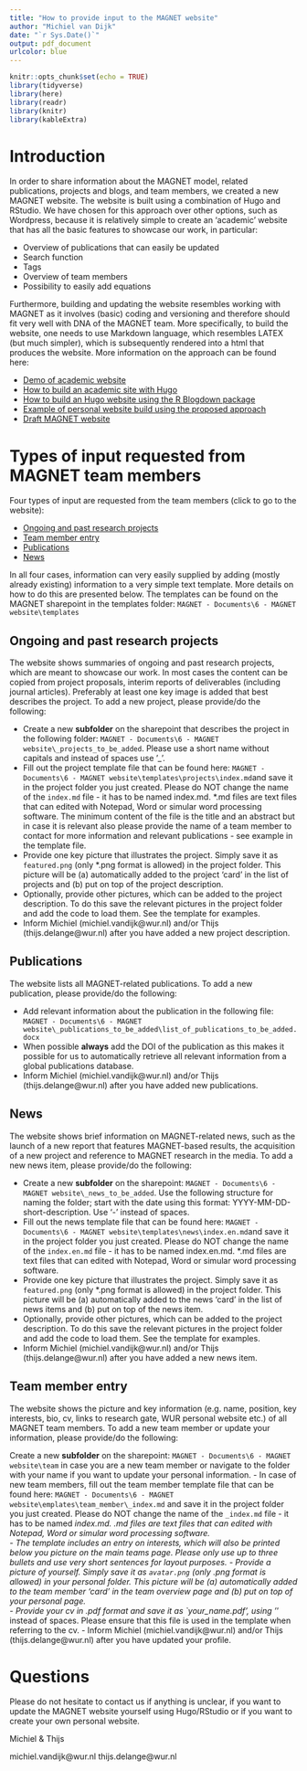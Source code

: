 ```yaml
---
title: "How to provide input to the MAGNET website"
author: "Michiel van Dijk"
date: "`r Sys.Date()`"
output: pdf_document
urlcolor: blue
---
```


```r
knitr::opts_chunk$set(echo = TRUE)
library(tidyverse)
library(here)
library(readr)
library(knitr)
library(kableExtra)
```

# Introduction

In order to share information about the MAGNET model, related publications, projects and blogs, and team members, we created a new MAGNET website. The website is built using a combination of Hugo and RStudio. We have chosen for this approach over other options, such as Wordpress, because it is relatively simple to create an 'academic' website that has all the basic features to showcase our work, in particular:

- Overview of publications that can easily be updated
- Search function
- Tags
- Overview of team members
- Possibility to easily add equations

Furthermore, building and updating the website resembles working with MAGNET as it involves (basic) coding and versioning and therefore should fit very well with DNA of the MAGNET team. More specifically, to build the website, one needs to use Markdown language, which resembles LATEX (but much simpler), which is subsequently rendered into a html that produces the website. More information on the approach can be found here:

- [Demo of academic website](https://themes.gohugo.io/theme/academic/)
- [How to build an academic site with Hugo](https://wowchemy.com/)
- [How to build an Hugo website using the R Blogdown package](https://bookdown.org/yihui/blogdown/)
- [Example of personal website build using the proposed approach](https://www.michielvandijk.org/)
- [Draft MAGNET website](https://magnet-model.netlify.app/)


# Types of input requested from MAGNET team members

Four types of input are requested from the team members (click to go to the website):

- [Ongoing and past research projects](https://www.magnet-model.eu/projects/)
- [Team member entry](https://www.magnet-model.eu/team/)
- [Publications](https://www.magnet-model.eu/publication/)
- [News](https://www.magnet-model.eu/post/)

In all four cases, information can very easily supplied by adding (mostly already existing) information to a very simple text template. More details on how to do this are presented below. The templates can be found on the MAGNET sharepoint in the templates folder: `MAGNET - Documents\6 - MAGNET website\templates`


## Ongoing and past research projects

The website shows summaries of ongoing and past research projects, which are meant to showcase our work. In most cases the content can be copied from project proposals, interim reports of deliverables (including journal articles). Preferably at least one key image is added that best describes the project. To add a new project, please provide/do the following:

- Create a new __subfolder__ on the sharepoint that describes the project in the following folder: `MAGNET - Documents\6 - MAGNET website\_projects_to_be_added`. Please use a short name without capitals and instead of spaces use '_'.
- Fill out the project template file that can be found here: `MAGNET - Documents\6 - MAGNET website\templates\projects\index.md`and save it in the project folder you just created. Please do NOT change the name of the `index.md` file - it has to be named index.md. *.md files are text files that can edited with Notepad, Word or simular word processing software. The minimum content of the file is the title and an abstract but in case it is relevant also please provide the name of a team member to contact for more information and relevant publications - see example in the template file. 
- Provide one key picture that illustrates the project. Simply save it as `featured.png` (only *.png format is allowed) in the project folder. This picture will be (a) automatically added to the project 'card' in the list of projects and (b) put on top of the project description.  
- Optionally, provide other pictures, which can be added to the project description. To do this save the relevant pictures in the project folder and add the code to load them. See the template for examples.
- Inform Michiel (michiel.vandijk@wur.nl) and/or Thijs (thijs.delange@wur.nl) after you have added a new project description.


## Publications

The website lists all MAGNET-related publications. To add a new publication, please provide/do the following:

- Add relevant information about the publication in the following file: `MAGNET - Documents\6 - MAGNET website\_publications_to_be_added\list_of_publications_to_be_added.docx`
- When possible __always__ add the DOI of the publication as this makes it possible for us to automatically retrieve all relevant information from a global publications database. 
- Inform Michiel (michiel.vandijk@wur.nl) and/or Thijs (thijs.delange@wur.nl) after you have added new publications.


## News

The website shows brief information on MAGNET-related news, such as the launch of a new report that features MAGNET-based results, the acquisition of a new project and reference to MAGNET research in the media. To add a new news item, please provide/do the following:

- Create a new __subfolder__ on the sharepoint: `MAGNET - Documents\6 - MAGNET website\_news_to_be_added`. Use the following structure for naming the folder; start with the date using this format: YYYY-MM-DD-short-description. Use '-' instead of spaces.
- Fill out the news template file that can be found here: `MAGNET - Documents\6 - MAGNET website\templates\news\index.en.md`and save it in the project folder you just created. Please do NOT change the name of the `index.en.md` file - it has to be named index.en.md. *.md files are text files that can edited with Notepad, Word or simular word processing software.  
- Provide one key picture that illustrates the project. Simply save it as `featured.png` (only *.png format is allowed) in the project folder. This picture will be (a) automatically added to the news 'card' in the list of news items and (b) put on top of the news item.  
- Optionally, provide other pictures, which can be added to the project description. To do this save the relevant pictures in the project folder and add the code to load them. See the template for examples.
- Inform Michiel (michiel.vandijk@wur.nl) and/or Thijs (thijs.delange@wur.nl) after you have added a new news item.



## Team member entry

The website shows the picture and key information (e.g. name, position, key interests, bio, cv, links to research gate, WUR personal website etc.) of all MAGNET team members. To add a new team member or update your information, please provide/do the following:

Create a new __subfolder__ on the sharepoint: `MAGNET - Documents\6 - MAGNET website\team` in case you are a new team member or navigate to the folder with your name if you want to update your personal information. 
- In case of new team members, fill out the team member template file that can be found here: `MAGNET - Documents\6 - MAGNET website\emplates\team_member\_index.md` and save it in the project folder you just created. Please do NOT change the name of the `_index.md` file - it has to be named _index.md. *.md files are text files that can edited with Notepad, Word or simular word processing software.  
- The template includes an entry on _interests_, which will also be printed below you picture on the main teams page. Please only use up to three bullets and use very short sentences for layout purposes.
- Provide a picture of yourself. Simply save it as `avatar.png` (only *.png format is allowed) in your personal folder. This picture will be (a) automatically added to the team member 'card' in the team overview page and (b) put on top of your personal page.  
- Provide your cv in .pdf format and save it as `your_name.pdf', using '_' instead of spaces. Please ensure that this file is used in the template when referring to the cv. 
- Inform Michiel (michiel.vandijk@wur.nl) and/or Thijs (thijs.delange@wur.nl) after you have updated your profile.


# Questions

Please do not hesitate to contact us if anything is unclear, if you want to update the MAGNET website yourself using Hugo/RStudio or if you want to create your own personal website.

Michiel & Thijs

michiel.vandijk@wur.nl
thijs.delange@wur.nl




